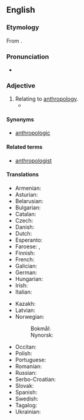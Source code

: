 ==English==

===Etymology===
From {{suffix|en|anthropology|ical}}.

===Pronunciation===
* {{a|US}} {{IPA|en|/æn.θɹə.pə.ˈlɑd͡ʒikəl/}}

===Adjective===
{{en-adj}}

# Relating to [[anthropology]].
#* {{quote-journal|en|year=2012|month=March-April
|author=John T. Jost
|title=Social Justice: Is It in Our Nature (and Our Future)?
|volume=100|issue=2|page=162
|magazine={{w|American Scientist}}
|url=http://www.americanscientist.org/bookshelf/pub/social-justice-is-it-in-our-nature-and-our-future
|passage=He draws eclectically on studies of baboons, descriptive '''anthropological''' accounts of hunter-gatherer societies and, in a few cases, the fossil record.}}

====Synonyms====
* [[anthropologic]]

====Related terms====
* [[anthropologist]]

====Translations====
{{trans-top|relating to anthropology}}
* Armenian: {{t+|hy|մարդաբանական}}
* Asturian: {{t|ast|antropolóxicu}}
* Belarusian: {{t|be|антрапалагі́чны}}
* Bulgarian: {{t|bg|антропологичен}}
* Catalan: {{t|ca|antropològic}}
* Czech: {{t+|cs|antropologický}}
* Danish: {{t|da|antropologisk}}
* Dutch: {{t+|nl|antropologisch}}
* Esperanto: {{t+|eo|antropologia}}
* Faroese: {{t|fo|mannfrøði-}}, {{t|fo|mannfrøðiligur}}
* Finnish: {{t+|fi|antropologinen}}
* French: {{t+|fr|anthropologique}}
* Galician: {{t|gl|antropolóxico}}
* German: {{t+|de|anthropologisch}}
* Hungarian: {{t+|hu|antropológiai}}
* Irish: {{t|ga|antraipeolaíoch}}
* Italian: {{t+|it|antropologico}}
{{trans-mid}}
* Kazakh: {{t|kk|антропологиялық}}
* Latvian: {{t|lv|antropoloģisks}}
* Norwegian:
*: Bokmål: {{t|nb|antropologisk}}
*: Nynorsk: {{t|nn|antropologisk}}
* Occitan: {{t|oc|antropologic}}
* Polish: {{t+|pl|antropologiczny}}
* Portuguese: {{t|pt|antropológico}}
* Romanian: {{t+|ro|antropologic}}
* Russian: {{t+|ru|антропологи́ческий}}
* Serbo-Croatian: {{t+|sh|antropološki}}
* Slovak: {{t+|sk|antropologický}}
* Spanish: {{t+|es|antropológico}}
* Swedish: {{t+|sv|antropologisk}}
* Tagalog: {{t|tl|dalubtauhin}}
* Ukrainian: {{t+|uk|антропологі́чний}}
{{trans-bottom}}